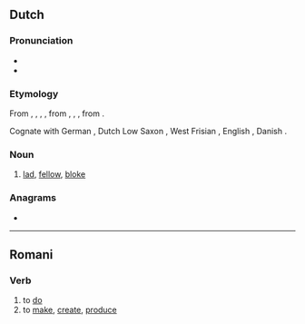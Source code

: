==Dutch==

===Pronunciation===
* {{audio|Nl-kerel.ogg|audio|lang=nl}}
* {{hyphenation|ke|rel|lang=nl}}

===Etymology===
From {{inh|nl|dum|kerel}}, {{m|dum|carel}}, {{m|dum|caerl}}, {{m|dum|kerl}}, from {{inh|nl|odt|*karl}}, {{m|odt|*karal}}, {{m|odt|*keril}}, from {{inh|nl|gem-pro|*karilaz}}.

Cognate with German {{m|de|Kerl}}, Dutch Low Saxon {{m|nds-nl|keerl}}, West Frisian {{m|fy|tsjirl}}, English {{m|en|churl}}, Danish {{m|da|karl}}.

===Noun===
{{nl-noun|m|-s|kereltje}}

# [[lad]], [[fellow]], [[bloke]]

===Anagrams===
* {{l|nl|rekel}}

----

==Romani==

===Verb===
{{rom-verb|el}}

# to [[do]]
# to [[make]], [[create]], [[produce]]